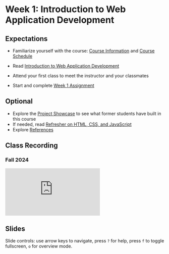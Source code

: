 # Week 1: Introduction to Web Application Development

## Expectations

- Familiarize yourself with the course: [Course Information](/guides-and-references/course-info) and [Course Schedule](/)
- Read [Introduction to Web Application Development](/week-1/intro-web-app-dev)

- Attend your first class to meet the instructor and your classmates
- Start and complete [Week 1 Assignment](/week-1/assignment)

## Optional

- Explore the [Project Showcase](/student-work/showcase) to see what former students have built in this course
- If needed, read [Refresher on HTML, CSS, and JavaScript](/week-1/refresher)
- Explore [References](/guides-and-references/references)

## Class Recording

### Fall 2024

<iframe
  style={{ width: "100%", aspectRatio: "16/9" }}
  src="https://www.youtube.com/embed/q3u-Mm55oXg?si=R_3D80W8cfBavWpC"
  title="YouTube video player"
  frameBorder="0"
  allow="accelerometer; autoplay; clipboard-write; encrypted-media; gyroscope; picture-in-picture; web-share"
  allowFullScreen="allowFullScreen"
></iframe>

## Slides


<Slideshow file="/week-1/slides" />

Slide controls: use arrow keys to navigate, press `?` for help, press `f` to toggle fullscreen, `o` for overview mode.
